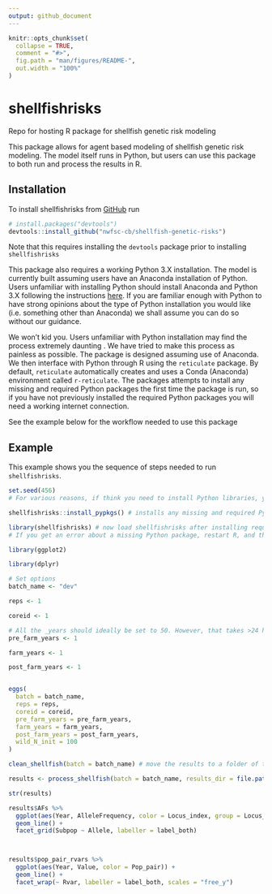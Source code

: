 ```yaml
---
output: github_document
---
```


<!-- README.md is generated from README.Rmd. Please edit that file -->

```r
knitr::opts_chunk$set(
  collapse = TRUE,
  comment = "#>",
  fig.path = "man/figures/README-",
  out.width = "100%"
)
```

# shellfishrisks

<!-- badges: start -->
<!-- badges: end -->


Repo for hosting R package for shellfish genetic risk modeling

This package allows for agent based modeling of shellfish genetic risk modeling. The model itself runs in Python, but users can use this package to both run and process the results in R. 

## Installation

To install shellfishrisks from [GitHub](https://github.com/) run

``` r
# install.packages("devtools")
devtools::install_github("nwfsc-cb/shellfish-genetic-risks")
```

Note that this requires installing the `devtools` package prior to installing `shellfishrisks`


This package also requires a working Python 3.X installation. The model is currently built assuming users have an Anaconda installation of Python. Users unfamiliar with installing Python should install Anaconda and Python 3.X following the instructions [here](https://docs.anaconda.com/anaconda/install/). If you are familiar enough with Python to have strong opinions about the type of Python installation you would like (i.e. something other than Anaconda) we shall assume you can do so without our guidance. 

We won't kid you. Users unfamiliar with Python installation may find the process extremely daunting . We have tried to make this process as painless as possible. The package is designed assuming use of Anaconda. We then interface with Python through R using the `reticulate` package. By default, `reticulate` automatically creates and uses a Conda (Anaconda) environment called `r-reticulate`. The packages attempts to install any missing and required Python packages the first time the package is run, so if you have not previously installed the required Python packages you will need a working internet connection. 

See the example below for the workflow needed to use this package

## Example

This example shows you the sequence of steps needed to run `shellfishrisks`. 


```r
set.seed(456)
# For various reasons, if think you need to install Python libraries, you need to run this BEFORE calling library(shellfishrisks)

shellfishrisks::install_pypkgs() # installs any missing and required Python packages

library(shellfishrisks) # now load shellfishrisks after installing required python packages
# If you get an error about a missing Python package, restart R, and then run shellfishrisks::install_pypgks() BEFORE running library(shellfishrisks)

library(ggplot2)

library(dplyr)

# Set options
batch_name <- "dev"

reps <- 1

coreid <- 1

# All the _years should ideally be set to 50. However, that takes >24 hours to run. For testing, we recommend setting years to 1 to ensure the installation is working properly. 
pre_farm_years <- 1 

farm_years <- 1

post_farm_years <- 1


eggs(
  batch = batch_name,
  reps = reps,
  coreid = coreid,
  pre_farm_years = pre_farm_years,
  farm_years = farm_years,
  post_farm_years = post_farm_years,
  wild_N_init = 100
)

clean_shellfish(batch = batch_name) # move the results to a folder of the form results/{batch}

results <- process_shellfish(batch = batch_name, results_dir = file.path("results",batch_name)) # read the results stored in .txt files into a list object

str(results)

results$AFs %>% 
  ggplot(aes(Year, AlleleFrequency, color = Locus_index, group = Locus_index)) + 
  geom_line() + 
  facet_grid(Subpop ~ Allele, labeller = label_both)



results$pop_pair_rvars %>% 
  ggplot(aes(Year, Value, color = Pop_pair)) + 
  geom_line() + 
  facet_wrap(~ Rvar, labeller = label_both, scales = "free_y")
```



